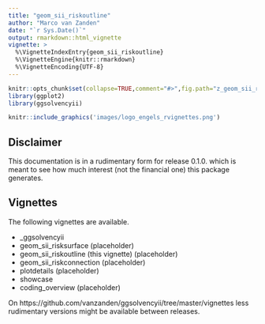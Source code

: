 ---
title: "geom_sii_riskoutline"
author: "Marco van Zanden"
date: "`r Sys.Date()`"
output: rmarkdown::html_vignette
vignette: >
  %\VignetteIndexEntry{geom_sii_riskoutline}
  %\VignetteEngine{knitr::rmarkdown}
  %\VignetteEncoding{UTF-8}
---
```{r,init,echo=FALSE,results=FALSE,warnings=FALSE,message=FALSE}
knitr::opts_chunk$set(collapse=TRUE,comment="#>",fig.path="z_geom_sii_riskoutline-")
library(ggplot2)
library(ggsolvencyii)
```
```{r,logo, out.width='25%', fig.align='right', echo=FALSE, border = FALSE}
knitr::include_graphics('images/logo_engels_rvignettes.png')
```

## Disclaimer

This documentation is in a rudimentary form for release 0.1.0. which is meant to see how much interest (not the financial one) this package generates.

## Vignettes
The following vignettes are available.  
 
* _ggsolvencyii 
* geom_sii_risksurface (placeholder)
* geom_sii_riskoutline (this vignette) (placeholder)
* geom_sii_riskconnection (placeholder)
* plotdetails (placeholder)
* showcase
* coding_overview (placeholder)

On https://github.com/vanzanden/ggsolvencyii/tree/master/vignettes less rudimentary versions might be available between releases.

## 
